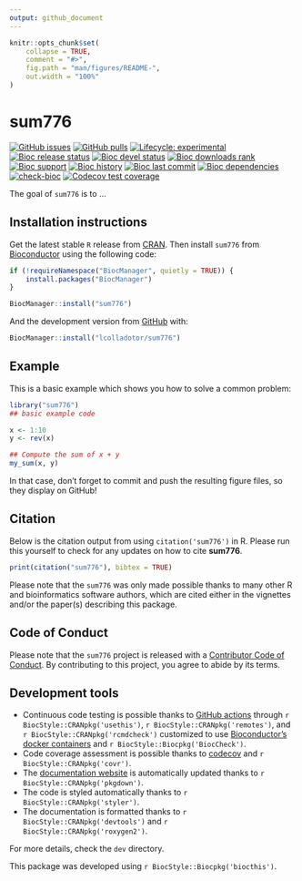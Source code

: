 ```yaml
---
output: github_document
---
```


<!-- README.md is generated from README.Rmd. Please edit that file -->

```r
knitr::opts_chunk$set(
    collapse = TRUE,
    comment = "#>",
    fig.path = "man/figures/README-",
    out.width = "100%"
)
```

# sum776

<!-- badges: start -->
[![GitHub issues](https://img.shields.io/github/issues/lcolladotor/sum776)](https://github.com/lcolladotor/sum776/issues)
[![GitHub pulls](https://img.shields.io/github/issues-pr/lcolladotor/sum776)](https://github.com/lcolladotor/sum776/pulls)
[![Lifecycle: experimental](https://img.shields.io/badge/lifecycle-experimental-orange.svg)](https://lifecycle.r-lib.org/articles/stages.html#experimental)
[![Bioc release status](http://www.bioconductor.org/shields/build/release/bioc/sum776.svg)](https://bioconductor.org/checkResults/release/bioc-LATEST/sum776)
[![Bioc devel status](http://www.bioconductor.org/shields/build/devel/bioc/sum776.svg)](https://bioconductor.org/checkResults/devel/bioc-LATEST/sum776)
[![Bioc downloads rank](https://bioconductor.org/shields/downloads/release/sum776.svg)](http://bioconductor.org/packages/stats/bioc/sum776/)
[![Bioc support](https://bioconductor.org/shields/posts/sum776.svg)](https://support.bioconductor.org/tag/sum776)
[![Bioc history](https://bioconductor.org/shields/years-in-bioc/sum776.svg)](https://bioconductor.org/packages/release/bioc/html/sum776.html#since)
[![Bioc last commit](https://bioconductor.org/shields/lastcommit/devel/bioc/sum776.svg)](http://bioconductor.org/checkResults/devel/bioc-LATEST/sum776/)
[![Bioc dependencies](https://bioconductor.org/shields/dependencies/release/sum776.svg)](https://bioconductor.org/packages/release/bioc/html/sum776.html#since)
[![check-bioc](https://github.com/lcolladotor/sum776/actions/workflows/check-bioc.yml/badge.svg)](https://github.com/lcolladotor/sum776/actions/workflows/check-bioc.yml)
[![Codecov test coverage](https://codecov.io/gh/lcolladotor/sum776/branch/devel/graph/badge.svg)](https://app.codecov.io/gh/lcolladotor/sum776?branch=devel)
<!-- badges: end -->

The goal of `sum776` is to ...

## Installation instructions

Get the latest stable `R` release from [CRAN](http://cran.r-project.org/). Then install `sum776` from [Bioconductor](http://bioconductor.org/) using the following code:

```r
if (!requireNamespace("BiocManager", quietly = TRUE)) {
    install.packages("BiocManager")
}

BiocManager::install("sum776")
```

And the development version from [GitHub](https://github.com/lcolladotor/sum776) with:

```r
BiocManager::install("lcolladotor/sum776")
```
## Example

This is a basic example which shows you how to solve a common problem:

```r
library("sum776")
## basic example code

x <- 1:10
y <- rev(x)

## Compute the sum of x + y
my_sum(x, y)
```

In that case, don't forget to commit and push the resulting figure files, so they display on GitHub!

## Citation

Below is the citation output from using `citation('sum776')` in R. Please
run this yourself to check for any updates on how to cite __sum776__.

```r
print(citation("sum776"), bibtex = TRUE)
```

Please note that the `sum776` was only made possible thanks to many other R and bioinformatics software authors, which are cited either in the vignettes and/or the paper(s) describing this package.

## Code of Conduct

Please note that the `sum776` project is released with a [Contributor Code of Conduct](http://bioconductor.org/about/code-of-conduct/). By contributing to this project, you agree to abide by its terms.

## Development tools

* Continuous code testing is possible thanks to [GitHub actions](https://www.tidyverse.org/blog/2020/04/usethis-1-6-0/)  through `r BiocStyle::CRANpkg('usethis')`, `r BiocStyle::CRANpkg('remotes')`, and `r BiocStyle::CRANpkg('rcmdcheck')` customized to use [Bioconductor's docker containers](https://www.bioconductor.org/help/docker/) and `r BiocStyle::Biocpkg('BiocCheck')`.
* Code coverage assessment is possible thanks to [codecov](https://codecov.io/gh) and `r BiocStyle::CRANpkg('covr')`.
* The [documentation website](http://lcolladotor.github.io/sum776) is automatically updated thanks to `r BiocStyle::CRANpkg('pkgdown')`.
* The code is styled automatically thanks to `r BiocStyle::CRANpkg('styler')`.
* The documentation is formatted thanks to `r BiocStyle::CRANpkg('devtools')` and `r BiocStyle::CRANpkg('roxygen2')`.

For more details, check the `dev` directory.

This package was developed using `r BiocStyle::Biocpkg('biocthis')`.


